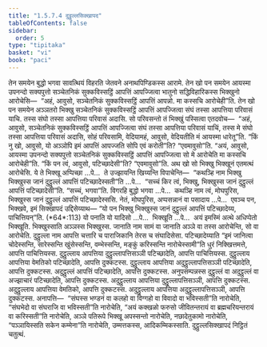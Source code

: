 ```yaml
---
title: "1.5.7.4 दुट्ठुल्लसिक्खापद"
tableOfContents: false
sidebar:
  order: 5
type: "tipitaka"
basket: "vi"
book: "paci"
---
```



<DynamicBreadcrumb />

<Division number="397" book="paci">

<Paragraph number="1200" book="paci">
तेन समयेन बुद्धो भगवा सावत्थियं विहरति जेतवने अनाथपिण्डिकस्स आरामे. तेन खो पन समयेन आयस्मा उपनन्दो सक्यपुत्तो सञ्चेतनिकं सुक्कविस्सट्ठिं आपत्तिं आपज्जित्वा भातुनो सद्धिविहारिकस्स भिक्खुनो आरोचेसि—  “अहं, आवुसो, सञ्चेतनिकं सुक्कविस्सट्ठिं आपत्तिं आपन्नो. मा कस्सचि आरोचेही”ति. तेन खो पन समयेन अञ्ञतरो भिक्खु सञ्चेतनिकं सुक्कविस्सट्ठिं आपत्तिं आपज्जित्वा संघं तस्सा आपत्तिया परिवासं याचि. तस्स संघो तस्सा आपत्तिया परिवासं अदासि. सो परिवसन्तो तं भिक्खुं पस्सित्वा एतदवोच—  “अहं, आवुसो, सञ्चेतनिकं सुक्कविस्सट्ठिं आपत्तिं आपज्जित्वा संघं तस्सा आपत्तिया परिवासं याचिं, तस्स मे संघो तस्सा आपत्तिया परिवासं अदासि, सोहं परिवसामि, वेदियामहं, आवुसो, वेदियतीति मं आयस्मा धारेतू”ति.
</Paragraph>

<Paragraph number="1201" book="paci">
“किं नु खो, आवुसो, यो अञ्ञोपि इमं आपत्तिं आपज्जति सोपि एवं करोती”ति? “एवमावुसो”ति. “अयं, आवुसो, आयस्मा उपनन्दो सक्यपुत्तो सञ्चेतनिकं सुक्कविस्सट्ठिं आपत्तिं आपज्जित्वा सो मे आरोचेति मा कस्सचि आरोचेही”ति. “किं पन त्वं, आवुसो, पटिच्छादेसी”ति? “एवमावुसो”ति.
</Paragraph>

<Paragraph number="1202" book="paci">
अथ खो सो भिक्खु भिक्खूनं एतमत्थं आरोचेसि. ये ते भिक्खू अप्पिच्छा …पे…  ते उज्झायन्ति खिय्यन्ति विपाचेन्ति—  “कथञ्हि नाम भिक्खु भिक्खुस्स जानं दुट्ठुल्लं आपत्तिं पटिच्छादेस्सती”ति …पे…  “सच्चं किर त्वं, भिक्खु, भिक्खुस्स जानं दुट्ठुल्लं आपत्तिं पटिच्छादेसी”ति. “सच्चं, भगवा”ति. विगरहि बुद्धो भगवा …पे…  कथञ्हि नाम त्वं, मोघपुरिस, भिक्खुस्स जानं दुट्ठुल्लं आपत्तिं पटिच्छादेस्ससि. नेतं, मोघपुरिस, अप्पसन्नानं वा पसादाय …पे…  एवञ्च पन, भिक्खवे, इमं सिक्खापदं उद्दिसेय्याथ—
</Paragraph>

</Division>
<Division number="398" book="paci">

<Paragraph number="1203" book="paci">
<Emphasis>“यो पन भिक्खु भिक्खुस्स जानं दुट्ठुल्लं आपत्तिं पटिच्छादेय्य, पाचित्तियन्”</Emphasis>ति. (*64*:<Emphasis>113</Emphasis>)
</Paragraph>

</Division>
<Division number="399" book="paci">

<Paragraph number="1204" book="paci">
<Emphasis>यो पना</Emphasis>ति यो यादिसो …पे…  <Emphasis>भिक्खू</Emphasis>ति …पे…  अयं इमस्मिं अत्थे अधिप्पेतो भिक्खूति.
</Paragraph>

<Paragraph number="1205" book="paci">
<Emphasis>भिक्खुस्सा</Emphasis>ति अञ्ञस्स भिक्खुस्स.
</Paragraph>

<Paragraph number="1206" book="paci">
<Emphasis>जानाति</Emphasis> नाम सामं वा जानाति अञ्ञे वा तस्स आरोचेन्ति, सो वा आरोचेति.
</Paragraph>

<Paragraph number="1207" book="paci">
<Emphasis>दुट्ठुल्ला</Emphasis> नाम आपत्ति चत्तारि च पाराजिकानि तेरस च संघादिसेसा.
</Paragraph>

<Paragraph number="1208" book="paci">
<Emphasis>पटिच्छादेय्या</Emphasis>ति “इमं जानित्वा चोदेस्सन्ति, सारेस्सन्ति खुंसेस्सन्ति, वम्भेस्सन्ति, मङ्कुं करिस्सन्ति नारोचेस्सामी”ति धुरं निक्खित्तमत्ते, आपत्ति पाचित्तियस्स.
</Paragraph>

</Division>
<Division number="400" book="paci">

<Paragraph number="1209" book="paci">
दुट्ठुल्लाय आपत्तिया दुट्ठुल्लापत्तिसञ्ञी पटिच्छादेति, आपत्ति पाचित्तियस्स. दुट्ठुल्लाय आपत्तिया वेमतिको पटिच्छादेति, आपत्ति दुक्कटस्स. दुट्ठुल्लाय आपत्तिया अदुट्ठुल्लापत्तिसञ्ञी पटिच्छादेति, आपत्ति दुक्कटस्स. अदुट्ठुल्लं आपत्तिं पटिच्छादेति, आपत्ति दुक्कटस्स. अनुपसम्पन्नस्स दुट्ठुल्लं वा अदुट्ठुल्लं वा अज्झाचारं पटिच्छादेति, आपत्ति दुक्कटस्स. अदुट्ठुल्लाय आपत्तिया दुट्ठुल्लापत्तिसञ्ञी, आपत्ति दुक्कटस्स. अदुट्ठुल्लाय आपत्तिया वेमतिको, आपत्ति दुक्कटस्स. अदुट्ठुल्लाय आपत्तिया अदुट्ठुल्लापत्तिसञ्ञी, आपत्ति दुक्कटस्स.
</Paragraph>

</Division>
<Division number="401" book="paci">

<Paragraph number="1210" book="paci">
अनापत्ति—  “संघस्स भण्डनं वा कलहो वा विग्गहो वा विवादो वा भविस्सती”ति नारोचेति, “संघभेदो वा संघराजि वा भविस्सती”ति नारोचेति, “अयं कक्खळो फरुसो जीवितन्तरायं वा ब्रह्मचरियन्तरायं वा करिस्सती”ति नारोचेति, अञ्ञे पतिरूपे भिक्खू अपस्सन्तो नारोचेति, नछादेतुकामो नारोचेति, “पञ्ञायिस्सति सकेन कम्मेना”ति नारोचेति, उम्मत्तकस्स, आदिकम्मिकस्साति.

</Paragraph>
</Division>

<Paragraph number="1211" type="center" book="paci">
दुट्ठुल्लसिक्खापदं निट्ठितं चतुत्थं.
</Paragraph>